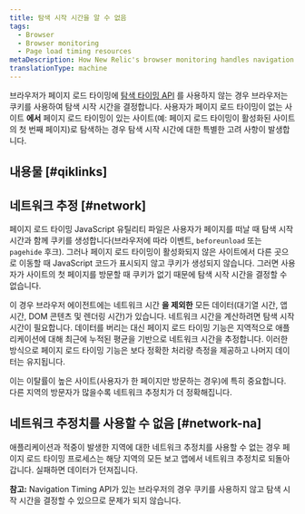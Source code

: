 ```yaml
---
title: 탐색 시작 시간을 알 수 없음
tags:
  - Browser
  - Browser monitoring
  - Page load timing resources
metaDescription: How New Relic's browser monitoring handles navigation start time when the navigation timing API is unavailable.
translationType: machine
---
```


브라우저가 페이지 로드 타이밍에 [탐색 타이밍 API](/docs/browser/new-relic-browser/browser-agent-apis/navigation-timing-api) 를 사용하지 않는 경우 브라우저는 쿠키를 사용하여 탐색 시작 시간을 결정합니다. 사용자가 페이지 로드 타이밍이 없는 사이트 **에서** 페이지 로드 타이밍이 있는 사이트(예: 페이지 로드 타이밍이 활성화된 사이트의 첫 번째 페이지)로 탐색하는 경우 탐색 시작 시간에 대한 특별한 고려 사항이 발생합니다.

## 내용물 [#qiklinks]

## 네트워크 추정 [#network]

페이지 로드 타이밍 JavaScript 유틸리티 파일은 사용자가 페이지를 떠날 때 탐색 시작 시간과 함께 쿠키를 생성합니다(브라우저에 따라 이벤트, `beforeunload` 또는 `pagehide` 후크). 그러나 페이지 로드 타이밍이 활성화되지 않은 사이트에서 다른 곳으로 이동할 때 JavaScript 코드가 표시되지 않고 쿠키가 생성되지 않습니다. 그러면 사용자가 사이트의 첫 페이지를 방문할 때 쿠키가 없기 때문에 탐색 시작 시간을 결정할 수 없습니다.

이 경우 브라우저 에이전트에는 네트워크 시간 **을 제외한** 모든 데이터(대기열 시간, 앱 시간, DOM 콘텐츠 및 렌더링 시간)가 있습니다. 네트워크 시간을 계산하려면 탐색 시작 시간이 필요합니다. 데이터를 버리는 대신 페이지 로드 타이밍 기능은 지역적으로 애플리케이션에 대해 최근에 누적된 평균을 기반으로 네트워크 시간을 추정합니다. 이러한 방식으로 페이지 로드 타이밍 기능은 보다 정확한 처리량 측정을 제공하고 나머지 데이터는 유지됩니다.

이는 이탈률이 높은 사이트(사용자가 한 페이지만 방문하는 경우)에 특히 중요합니다. 다른 지역의 방문자가 많을수록 네트워크 추정치가 더 정확해집니다.

## 네트워크 추정치를 사용할 수 없음 [#network-na]

애플리케이션과 적중이 발생한 지역에 대한 네트워크 추정치를 사용할 수 없는 경우 페이지 로드 타이밍 프로세스는 해당 지역의 모든 보고 앱에서 네트워크 추정치로 되돌아갑니다. 실패하면 데이터가 던져집니다.

**참고:** Navigation Timing API가 있는 브라우저의 경우 쿠키를 사용하지 않고 탐색 시작 시간을 결정할 수 있으므로 문제가 되지 않습니다.